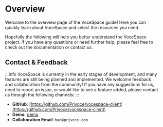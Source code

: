 
# Overview

Welcome to the overview page of the VoceSpace guide! Here you can quickly learn about VoceSpace and select the resources you need.

Hopefully the following will help you better understand the VoceSpace project. If you have any questions or need further help, please feel free to check out the documentation or contact us.

<Container>
    <MyLinkCard
        href="/doc/guide/overview"
        title="Guide"
        description="Get a basic understanding of VoceSpace."
    />
    <MyLinkCard
        href="/doc/deploy/overview"
        title="Deploy"
        description="With our deployment documentation, you can quickly deploy to the production environment and customize the configuration in minutes."
    />
</Container>


## Contact & Feedback

:::info
VoceSpace is currently in the early stages of development, and many features are still being planned and implemented. We welcome feedback and collaboration from the community! If you have any suggestions for us, need to report an issue, or would like to see a feature added, please contact us through the following channels:
:::

- **GitHub**: [https://github.com/Privoce/vocespace-client](https://github.com/Privoce/vocespace-client)
- **Demo**: [demo](https://space.voce.chat/)
- **Collaboration Email**: `han@privoce.com`
